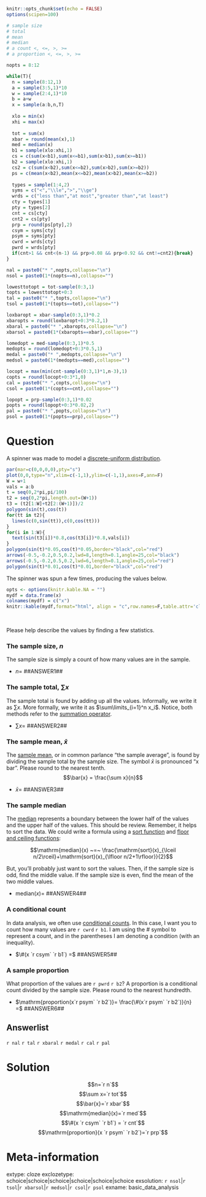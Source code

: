 ```r
knitr::opts_chunk$set(echo = FALSE)
options(scipen=100)

# sample size
# total
# mean
# median
# a count <, <=, >, >=
# a proportion <, <=, >, >=

nopts = 8:12

while(T){
  n = sample(8:12,1)
  a = sample(3:5,1)*10
  w = sample(2:4,1)*10
  b = a+w
  x = sample(a:b,n,T)
  
  xlo = min(x)
  xhi = max(x)
  
  tot = sum(x)
  xbar = round(mean(x),1)
  med = median(x)
  b1 = sample(xlo:xhi,1)
  cs = c(sum(x<b1),sum(x<=b1),sum(x>b1),sum(x>=b1))
  b2 = sample(xlo:xhi,1)
  cs2 = c(sum(x<b2),sum(x<=b2),sum(x>b2),sum(x>=b2))
  ps = c(mean(x<b2),mean(x<=b2),mean(x>b2),mean(x>=b2))
  
  types = sample(1:4,2)
  syms = c("<","\\le",">","\\ge")
  wrds = c("less than","at most","greater than","at least")
  cty = types[1]
  pty = types[2]
  cnt = cs[cty]
  cnt2 = cs[pty]
  prp = round(ps[pty],2)
  csym = syms[cty]
  psym = syms[pty]
  cwrd = wrds[cty]
  pwrd = wrds[pty]
  if(cnt>1 && cnt<(n-1) && prp>0.08 && prp<0.92 && cnt!=cnt2){break}
}

nal = paste0("* ",nopts,collapse="\n")
nsol = paste0(1*(nopts==n),collapse="")

lowesttotopt = tot-sample(0:3,1)
topts = lowesttotopt+0:3
tal = paste0("* ",topts,collapse="\n")
tsol = paste0(1*(topts==tot),collapse="")

loxbaropt = xbar-sample(0:3,1)*0.2
xbaropts = round(loxbaropt+0:3*0.2,1)
xbaral = paste0("* ",xbaropts,collapse="\n")
xbarsol = paste0(1*(xbaropts==xbar),collapse="")

lomedopt = med-sample(0:3,1)*0.5
medopts = round(lomedopt+0:3*0.5,1)
medal = paste0("* ",medopts,collapse="\n")
medsol = paste0(1*(medopts==med),collapse="")

locopt = max(min(cnt-sample(0:3,1)*1,n-3),1)
copts = round(locopt+0:3*1,0)
cal = paste0("* ",copts,collapse="\n")
csol = paste0(1*(copts==cnt),collapse="")

lopopt = prp-sample(0:3,1)*0.02
popts = round(lopopt+0:3*0.02,2)
pal = paste0("* ",popts,collapse="\n")
psol = paste0(1*(popts==prp),collapse="")

```

Question
========

A spinner was made to model a [discrete-uniform distribution](https://en.wikipedia.org/wiki/Discrete_uniform_distribution).

```r
par(mar=c(0,0,0,0),pty="s")
plot(0,0,type="n",xlim=c(-1,1),ylim=c(-1,1),axes=F,ann=F)
W = w+1
vals = a:b
t = seq(0,2*pi,pi/100)
t2 = seq(0,2*pi,length.out=(W+1))
t3 = (t2[1:W]+t2[2:(W+1)])/2
polygon(sin(t),cos(t))
for(tt in t2){
  lines(c(0,sin(tt)),c(0,cos(tt)))
}
for(i in 1:W){
  text(sin(t3[i])*0.8,cos(t3[i])*0.8,vals[i])
}
polygon(sin(t)*0.05,cos(t)*0.05,border="black",col="red")
arrows(-0.5,-0.2,0.5,0.2,lwd=8,length=0.1,angle=25,col="black")
arrows(-0.5,-0.2,0.5,0.2,lwd=6,length=0.1,angle=25,col="red")
polygon(sin(t)*0.01,cos(t)*0.01,border="black",col="red")
```


<style type="text/css" rel="stylesheet">
.bordered-table {
    border-collapse: collapse;
    border-spacing: 0;
    border:2px solid #000000;
}
.bordered-table th {
    border:2px solid #000000;
    padding: 4px;
}
.bordered-table td{
    border:2px solid #000000;
    padding: 4px;
}
</style>

The spinner was spun a few times, producing the values below.

```r
opts <- options(knitr.kable.NA = "")
mydf = data.frame(x)
colnames(mydf) = c("x")
knitr::kable(mydf,format="html", align = "c",row.names=F,table.attr='class="bordered-table"')
```
\

Please help describe the values by finding a few statistics.

### The sample size, $n$

The sample size is simply a count of how many values are in the sample.

* $n=$ ##ANSWER1##

### The sample total, $\sum x$

The sample total is found by adding up all the values. Informally, we write it as $\sum x$. More formally, we write it as $\sum\limits_{i=1}^n x_i$. Notice, both methods refer to the [summation operator](https://en.wikipedia.org/wiki/Summation#Capital-sigma_notation).

* $\sum x =$ ##ANSWER2##

### The sample mean, $\bar{x}$

The [sample mean](https://en.wikipedia.org/wiki/Arithmetic_mean), or in common parlance "the sample average", is found by dividing the sample total by the sample size. The symbol $\bar{x}$ is pronounced "x bar". Please round to the nearest tenth.
$$\bar{x} = \frac{\sum x}{n}$$

* $\bar{x}=$ ##ANSWER3##


### The sample median

The [median](https://en.wikipedia.org/wiki/Median) represents a boundary between the lower half of the values and the upper half of the values. This should be review. Remember, it helps to sort the data. We could write a formula using a [sort function](https://en.wikipedia.org/wiki/Sorting_algorithm) and [floor and ceiling functions](https://en.wikipedia.org/wiki/Floor_and_ceiling_functions):

$$\mathrm{median}(x) ~=~ \frac{\mathrm{sort}(x)_{\lceil n/2\rceil}+\mathrm{sort}(x)_{\lfloor n/2+1\rfloor}}{2}$$

But, you'll probably just want to sort the values. Then, if the sample size is odd, find the middle value. If the sample size is even, find the mean of the two middle values.

* $\mathrm{median}(x) =$ ##ANSWER4## 

### A conditional count

In data analysis, we often use [conditional counts](https://support.google.com/docs/answer/3093480?hl=en). In this case, I want you to count how many values are `r cwrd` `r b1`. I am using the # symbol to represent a count, and in the parentheses I am denoting a condition (with an inequality).

* $\#(x `r csym` `r b1`) =$ ##ANSWER5##

### A sample proportion

What proportion of the values are `r pwrd` `r b2`? A proportion is a conditional count divided by the sample size. Please round to the nearest hundredth.

* $\mathrm{proportion(x`r psym` `r b2`)}= \frac{\#(x`r psym` `r b2`)}{n} =$  ##ANSWER6##



Answerlist
--------

`r nal`
`r tal`
`r xbaral`
`r medal`
`r cal`
`r pal`


Solution
========

$$n=`r n`$$
$$\sum x=`r tot`$$
$$\bar{x}=`r xbar`$$
$$\mathrm{median}(x)=`r med`$$
$$\#(x `r csym` `r b1`) = `r cnt`$$
$$\mathrm{proportion}(x `r psym` `r b2`)=`r prp`$$



Meta-information
================
extype: cloze
exclozetype: schoice|schoice|schoice|schoice|schoice|schoice
exsolution: `r nsol`|`r tsol`|`r xbarsol`|`r medsol`|`r csol`|`r psol`
exname: basic_data_analysis